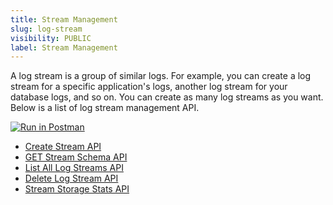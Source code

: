 ```yaml
---
title: Stream Management
slug: log-stream
visibility: PUBLIC
label: Stream Management
---
```


<head>
<title>Parsesable Log Stream Management API | Parseable </title>
<meta charSet="utf-8" />
<meta name="twitter:card" content="summary" />
</head>

A log stream is a group of similar logs. For example, you can create a log stream for a specific application's logs, another log stream for your database logs, and so on. You can create as many log streams as you want. Below is a list of log stream management API.

[![Run in Postman](https://run.pstmn.io/button.svg)](https://god.gw.postman.com/run-collection/22353706-9d7d4d8d-c922-4212-b991-e7e7c5a12c3d?action=collection%2Ffork&collection-url=entityId%3D22353706-9d7d4d8d-c922-4212-b991-e7e7c5a12c3d%26entityType%3Dcollection%26workspaceId%3De84052ac-c01a-435a-bb68-d2076623474a)

- [Create Stream API](https://www.postman.com/parseable/workspace/parseable/request/22353706-17404a3d-c70c-4a81-ade3-7cbdbb0e7a9b)
- [GET Stream Schema API](https://www.postman.com/parseable/workspace/parseable/request/22353706-26bdc06a-4be6-4a8e-9872-e27b3f1a6e48)
- [List All Log Streams API](https://www.postman.com/parseable/workspace/parseable/request/22353706-50b404e4-ebb7-4dc9-858d-5a0a66bb2843)
- [Delete Log Stream API](https://www.postman.com/parseable/workspace/parseable/request/22353706-4859fac0-02e9-4ca6-b272-5e1596735335)
- [Stream Storage Stats API](https://www.postman.com/parseable/workspace/parseable/request/22353706-b32abe55-f0c4-4ed2-9add-110d265888c3)
